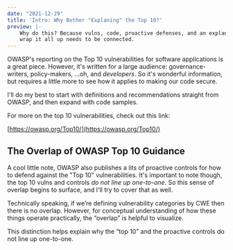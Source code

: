```yaml
---
date: "2021-12-29"
title: 'Intro: Why Bother "Explaning" the Top 10?'
preview: |-
    Why do this? Because vulns, code, proactive defenses, and an explanation to
    wrap it all up needs to be connected.
---
```


OWASP's reporting on the Top 10 vulnerabilities for software applications is a great 
piece. However, it's written for a large audience: governance-writers, policy-makers,
...oh, and _developers_. So it's wonderful information, but requires a little more 
to see how it applies to making our code secure.

I'll do my best to start with definitions and recommendations straight from OWASP, 
and then expand with code samples. 

For more on the top 10 vulnerabilities, check out this link:

[https://owasp.org/Top10/](https://owasp.org/Top10/)

## The Overlap of OWASP Top 10 Guidance

A cool little note, OWASP also publishes a lits of proactive controls for how to defend 
against the "Top 10" vulnerabilities. It's important to note though, the top 10 vulns 
and controls _do not line up one-to-one_. So this sense of overlap begins to surface, 
and I'll try to cover that as well.

Technically speaking, if we’re defining vulnerability categories by CWE then there is no 
overlap. However, for conceptual understanding of how these things operate practically, 
the “overlap” is helpful to visualize.

This distinction helps explain why the “top 10” and the proactive controls do not line 
up one-to-one.

<CenteredImage
    srcUrl="https://meddlin-web.s3.us-east-2.amazonaws.com/2021_owasp/Screen+Shot+2021-12-30+at+2.10.45+AM.png"
    width="1146"
    height="982"
    alt="Venn-diagram of category relationships in the OWASP Top 10"
    caption="Overlapping relationships between the Top 10 vulns"
    imageCredit="https://www.owasptopten.org/thedata"
    imageCreditLink="https://www.owasptopten.org/thedata"
/>